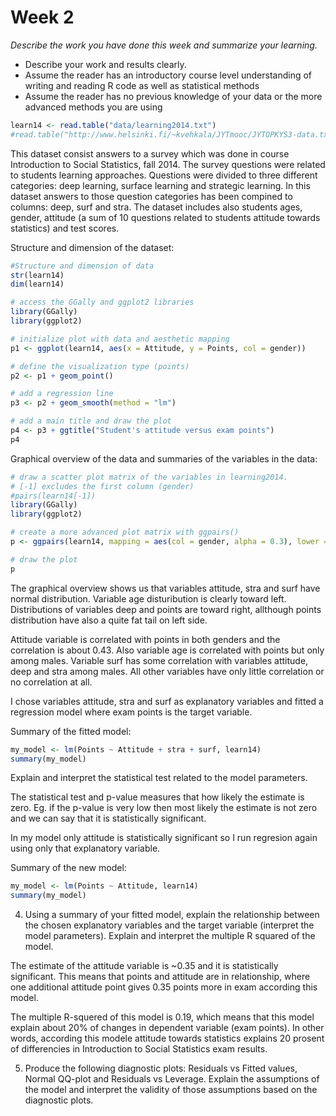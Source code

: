 # Week 2

*Describe the work you have done this week and summarize your learning.*

- Describe your work and results clearly. 
- Assume the reader has an introductory course level understanding of writing and reading R code as well as statistical methods
- Assume the reader has no previous knowledge of your data or the more advanced methods you are using 

```r
learn14 <- read.table("data/learning2014.txt")
#read.table("http://www.helsinki.fi/~kvehkala/JYTmooc/JYTOPKYS3-data.txt", sep="\t", header=TRUE)
```

This dataset consist answers to a survey which was done in course Introduction to Social Statistics, fall 2014. The survey questions were related to students learning approaches. Questions were divided to three different categories: deep learning, surface learning and strategic learning. In this dataset answers to those question categories has been compined to columns: deep, surf and stra. The dataset includes also students ages, gender, attitude (a sum of 10 questions related to students attitude towards statistics) and test scores. 

Structure and dimension of the dataset:
```r
#Structure and dimension of data
str(learn14)
dim(learn14)
```


```r
# access the GGally and ggplot2 libraries
library(GGally)
library(ggplot2)

# initialize plot with data and aesthetic mapping
p1 <- ggplot(learn14, aes(x = Attitude, y = Points, col = gender))

# define the visualization type (points)
p2 <- p1 + geom_point()

# add a regression line
p3 <- p2 + geom_smooth(method = "lm")

# add a main title and draw the plot
p4 <- p3 + ggtitle("Student's attitude versus exam points")
p4
```

Graphical overview of the data and summaries of the variables in the data:

```r
# draw a scatter plot matrix of the variables in learning2014.
# [-1] excludes the first column (gender)
#pairs(learn14[-1])
library(GGally)
library(ggplot2)

# create a more advanced plot matrix with ggpairs()
p <- ggpairs(learn14, mapping = aes(col = gender, alpha = 0.3), lower = list(combo = wrap("facethist", bins = 20)))

# draw the plot
p
```

The graphical overview shows us that variables attitude, stra and surf have normal distribution. Variable age disturibution is clearly toward left. Distributions of variables deep and points are toward right, allthough points distribution have also a quite fat tail on left side.

Attitude variable is correlated with points in both genders and the correlation is about 0.43. Also variable age is correlated with points but only among males. Variable surf has some correlation with variables attitude, deep and stra among males. All other variables have only little correlation or no correlation at all.

I chose variables attitude, stra and surf as explanatory variables and fitted a regression model where exam points is the target variable. 

Summary of the fitted model: 

```r
my_model <- lm(Points ~ Attitude + stra + surf, learn14)
summary(my_model)
```
Explain and interpret the statistical test related to the model parameters.

The statistical test and p-value measures that how likely the estimate is zero. Eg. if the p-value is very low then most likely the estimate is not zero and we can say that it is statistically significant.

In my model only attitude is statistically significant so I run regresion again using only that explanatory variable.

Summary of the new model:
```r
my_model <- lm(Points ~ Attitude, learn14)
summary(my_model)
```

4. Using a summary of your fitted model, explain the relationship between the chosen explanatory variables and the target variable (interpret the model parameters). Explain and interpret the multiple R squared of the model.

The estimate of the attitude variable is ~0.35 and it is statistically significant. This means that points and attitude are in relationship, where one additional attitude point gives 0.35 points more in exam according this model.

The multiple R-squered of this model is 0.19, which means that this model explain about 20% of changes in dependent variable (exam points). In other words, according this modele attitude towards statistics explains 20 prosent of differencies in Introduction to Social Statistics exam results.

5. Produce the following diagnostic plots: Residuals vs Fitted values, Normal QQ-plot and Residuals vs Leverage. Explain the assumptions of the model and interpret the validity of those assumptions based on the diagnostic plots. 


